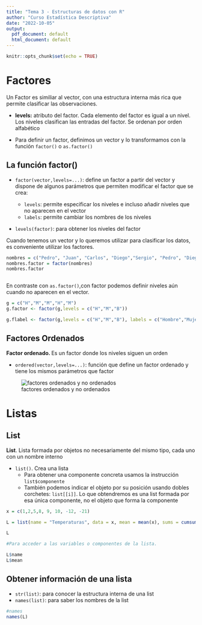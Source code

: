 ```yaml
---
title: "Tema 3 - Estructuras de datos con R"
author: "Curso Estadística Descriptiva"
date: "2022-10-05"
output:
  pdf_document: default
  html_document: default
---
```


```r
knitr::opts_chunk$set(echo = TRUE)
```

# Factores

Un Factor es  similiar al vector, con una estructura interna más rica que permite clasificar las observaciones. 

- **levels:** atributo del factor. Cada elemento del factor es igual a un nivel. Los niveles clasifican las entradas del factor. Se ordenan por orden alfabético

- Para definir un factor, definimos un vector y lo transformamos con la función ```factor()``` o ```as.factor()```

## La función factor()

- `factor(vector,levels=...)`: define un factor a partir del vector y dispone de algunos parámetros que permiten modificar el factor que se crea:
  
    - `levels`: permite especificar los niveles e incluso añadir niveles que no aparecen en el vector
    - `labels`: permite cambiar los nombres de los niveles
    
-  `levels(factor)`: para obtener los niveles del factor


Cuando tenemos un vector y lo queremos utilizar para clasificar los datos, es conveniente utilizar los factores.
```r
nombres = c("Pedro", "Juan", "Carlos", "Diego","Sergio", "Pedro", "Diego")
nombres.factor = factor(nombres)
nombres.factor



```


En contraste con ```as.factor()```,con factor podemos definir niveles aún cuando no aparecen en el vector.
```r
g = c("H","M","M","H","M")
g.factor <- factor(g,levels = c("H","M","B"))

g.flabel <- factor(g,levels = c("H","M","B"), labels = c("Hombre","Mujer","Hermafrodita"))
```


## Factores Ordenados


**Factor ordenado. **Es un factor donde los niveles siguen un orden

- `ordered(vector,levels=...)`: función que define un factor ordenado y tiene los mismos parámetros que factor

![factores ordenados y no ordenados](../teoria/Factores.PNG)




# Listas

## List

**List**. Lista formada por objetos no necesariamente del mismo tipo, cada uno con un nombre interno

- ```list()```. Crea una lista
    - Para obtener una componente concreta usamos la instrucción `list$componente`
    - También podemos indicar el objeto por su posición usando dobles corchetes: `list[[i]]`. Lo que obtendremos es una list formada por esa única componente, no el objeto que forma la componente
    
```r

x = c(1,2,5,8, 9, 10, -12, -21)

L = list(name = "Temperaturas", data = x, mean = mean(x), sums = cumsum(x))

L

#Para acceder a las variables o componentes de la lista.

L$name
L$mean
```


## Obtener información de una lista

- `str(list)`: para conocer la estructura interna de una list
- `names(list)`: para saber los nombres de la list

```r
#names
names(L)
```


